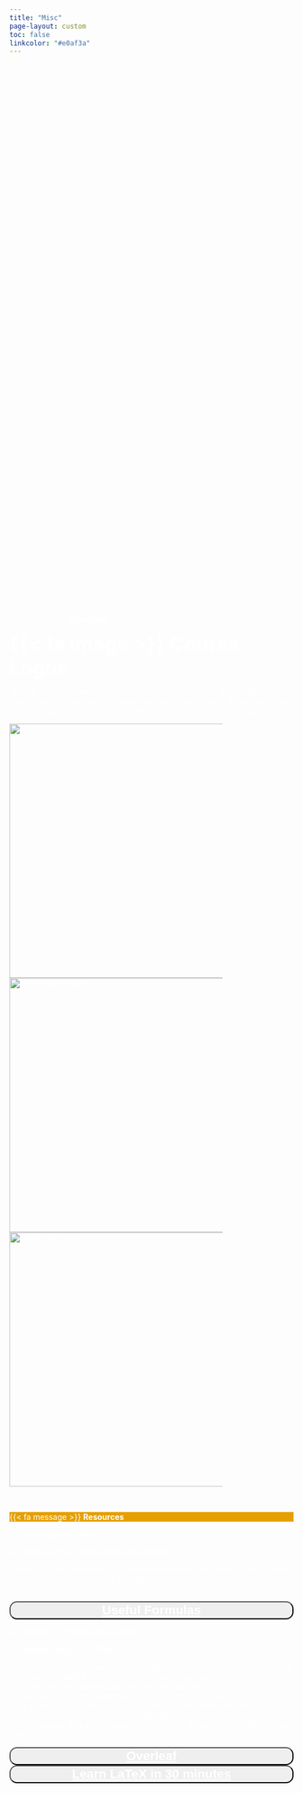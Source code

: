 ```yaml
---
title: "Misc"
page-layout: custom
toc: false
linkcolor: "#e0af3a"
---
```


<style>
#title-block-header {
    display: none;
}

.quarto-title > h1.title {
  opacity: 0 !important;
  font-size: 0 !important
}

body {
  color: white;
}
.bg3 {
  background: url(../Images/Backgrounds/seoul.jpg) no-repeat center;
  background-size: cover;
  height: 24vh;
  position: relative;
  color: white;
}

.container2 {
  position: relative;
  width: 75%;
}

.image {
  display: block;
  width: min(120%, 450px);
  height: auto;
}

.overlay {
  position: absolute;
  top: 0;
  bottom: 0;
  left: 0;
  right: 0;
  width: min(150%, 450px);
  height: auto;
  opacity: 0;
  transition: .5s ease;
  background-color: #db8a8a;
}

.container2:hover .overlay {
  opacity: 1;
}

.text {
  color: white;
  font-size: clamp(1rem, 1.8vw, 20px) !important;
  position: absolute;
  top: 50%;
  left: 30%;
  transform: translate(-30%, -50%);
  -ms-transform: translate(-30%, -50%);
}
.welcomebg2 {
  background-color: #E69F00;
}
</style>


::: {class="bg3"}

:::

::: {class="welcomebg"}
::: {class="welcometext"}
{{< fa flask >}} **Miscellany**
:::
:::

::: {class="maintext1"}
[**{{< fa image >}} Course Logos**]{style="font-size:35px"}

Though I am by no means an expert in graphic design, I do periodically enjoy creating logos for the various courses I have taught. Below are a few of the designs I have created; hover over them for a brief description!

:::


::: {class="maintext1"}

::: {.grid}
::: {.g-col-8 .g-col-lg-4}
::: {class="container2"}
<img src="../Images/Course_Logos/120a.png" alt="PSTAT 120A Logo" class="image">
<div class="overlay">
<div class="text">
[**PSTAT 120A**]{style="font-size:clamp(1rem, 1.4vw, 30px)"} 

The dice and cards symbolize the "famous" aspects of probability, and the background displays an illustration of the Weak Law of Large Numbers.
</div>
</div>
:::
:::

::: {.g-col-8 .g-col-lg-4}
::: {class="container2"}
<img src="../Images/Course_Logos/120b.png" alt="PSTAT 120B Logo" class="image">
<div class="overlay">
<div class="text">
[**PSTAT 120B**]{style="font-size:clamp(1rem, 2vw, 30px)"} 

The dice symbolize the first part of this course (Probability), and the background depicts an illustration of the Central Limit Theorem as applied to the Gamma Distribution.
</div>
</div>
:::
:::

::: {.g-col-8 .g-col-lg-4}
::: {class="container2"}
<img src="../Images/Course_Logos/100.png" alt="PSTAT 100 Logo" class="image">
<div class="overlay">
<div class="text">
[**PSTAT 100**]{style="font-size:clamp(1rem, 2vw, 30px)"} 

I feel this one is a bit self-explanatory: there's data, and there's science!
</div>
</div>
:::
:::

:::

:::

\


::: {class="welcomebg2"}
::: {class="welcometext"}
{{< fa message >}} **Resources**
:::
:::



::: {class="maintext1"}
::: {.grid}
::: {.g-col-12 .g-col-lg-6}

::: {.card class="border-primary mb-3" style="border-radius:10pt"}
<div class="card-header">**{{< fa file-pdf >}} \ PDF**</div>
<div class="card-body">
<p class="card-text">
**{{< fa file-pdf >}} Mathematical Formulas**

Below is a short compilation of mathematical tools and formulas that might prove useful for Statisticians (though many of the formulas are useful in plenty of other STEM-related fields!) 

<button type="button" class="btn btn-primary" style="border-radius:10pt; width:100%"><a href="../Files/Math_Formulas.pdf" target="_blank" style="color:white; font-size:clamp(1.4rem, 1.3vw, 18px) !important">**Useful Formulas**</a></button>

</p>
</div>
:::

:::

::: {.g-col-12 .g-col-lg-6}

::: {.card class="border-primary mb-3" style="border-radius:10pt"}
<div class="card-header">**{{< fa link >}} \ External Resource**</div>
<div class="card-body">
<p class="card-text">
**{{< fa pen-fancy >}} LaTeX**

If you are planning on pursuing any STEM-related field, I highly recommend that you learn **LaTeX**. LaTeX is a markup language used primarily to generate mathematical documents, and includes extensive support for typesetting equations. **Overleaf** (which, fun fact, was called "ShareLaTeX" back when I started using it) is an online interface which can be used to generate LaTeX documents without having to download any software on your computer, and also provides a very useful "Learn LaTeX in 30 minutes" guide. <br /> 



::: {.grid style="text-align:center"}
::: {.g-col-6 .g-col-lg-6}
<button type="button" class="btn btn-primary" style="border-radius:10pt; width:100%"><a href="https://www.overleaf.com/learn/" target="_blank" style="color:white; font-size:clamp(1.4rem, 1.3vw, 18px) !important;">**Overleaf**</a></button>
:::

::: {.g-col-6 .g-col-lg-6}
<button type="button" class="btn btn-primary" style="border-radius:10pt; width:100%"><a href="https://www.overleaf.com/learn/latex/Learn_LaTeX_in_30_minutes" target="_blank" style="color:white; font-size:clamp(1.4rem, 1.3vw, 18px) !important;">**Learn LaTeX in 30 minutes**</a></button>
:::

:::

</p>
</div>
:::

:::
:::
:::

\
